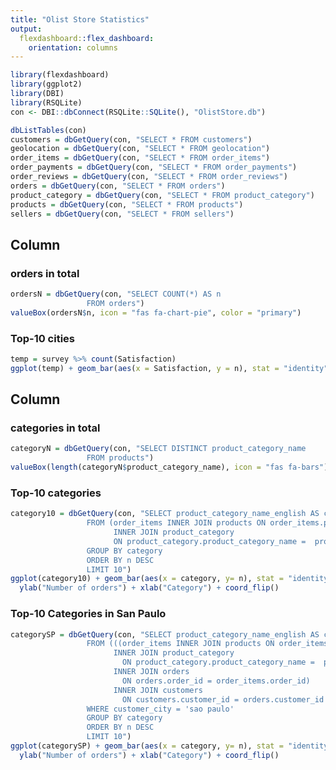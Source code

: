 ```yaml
---
title: "Olist Store Statistics"
output: 
  flexdashboard::flex_dashboard:
    orientation: columns
---
```

 
```r
library(flexdashboard)
library(ggplot2)
library(DBI)
library(RSQLite)
con <- DBI::dbConnect(RSQLite::SQLite(), "OlistStore.db")

```

```r
dbListTables(con)
customers = dbGetQuery(con, "SELECT * FROM customers")
geolocation = dbGetQuery(con, "SELECT * FROM geolocation")
order_items = dbGetQuery(con, "SELECT * FROM order_items")
order_payments = dbGetQuery(con, "SELECT * FROM order_payments")
order_reviews = dbGetQuery(con, "SELECT * FROM order_reviews")
orders = dbGetQuery(con, "SELECT * FROM orders")
product_category = dbGetQuery(con, "SELECT * FROM product_category")
products = dbGetQuery(con, "SELECT * FROM products")
sellers = dbGetQuery(con, "SELECT * FROM sellers")

```



 
Column {data-width=500}
-----------------------------------------------------------------------
### orders in total

```r
ordersN = dbGetQuery(con, "SELECT COUNT(*) AS n
                 FROM orders")
valueBox(ordersN$n, icon = "fas fa-chart-pie", color = "primary")
```


### Top-10 cities

```r
temp = survey %>% count(Satisfaction)
ggplot(temp) + geom_bar(aes(x = Satisfaction, y = n), stat = "identity")
```

Column {data-width=350}
-----------------------------------------------------------------------
### categories in total

```r
categoryN = dbGetQuery(con, "SELECT DISTINCT product_category_name
                 FROM products")
valueBox(length(categoryN$product_category_name), icon = "fas fa-bars")
```

### Top-10 categories

```r
category10 = dbGetQuery(con, "SELECT product_category_name_english AS category, COUNT(*) AS n
                 FROM (order_items INNER JOIN products ON order_items.product_id = products.product_id)
                       INNER JOIN product_category 
                       ON product_category.product_category_name =  products.product_category_name
                 GROUP BY category
                 ORDER BY n DESC
                 LIMIT 10")
ggplot(category10) + geom_bar(aes(x = category, y= n), stat = "identity") + 
  ylab("Number of orders") + xlab("Category") + coord_flip()
```

### Top-10 Categories in San Paulo

```r
categorySP = dbGetQuery(con, "SELECT product_category_name_english AS category, COUNT(*) AS n
                 FROM (((order_items INNER JOIN products ON order_items.product_id = products.product_id)
                       INNER JOIN product_category 
                         ON product_category.product_category_name =  products.product_category_name)
                       INNER JOIN orders 
                         ON orders.order_id = order_items.order_id)
                       INNER JOIN customers
                         ON customers.customer_id = orders.customer_id
                 WHERE customer_city = 'sao paulo'
                 GROUP BY category
                 ORDER BY n DESC
                 LIMIT 10")
ggplot(categorySP) + geom_bar(aes(x = category, y= n), stat = "identity", fill = 'darkgreen') + 
  ylab("Number of orders") + xlab("Category") + coord_flip()
```
